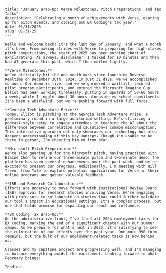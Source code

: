 ```mdx
---
title: "January Wrap-Up: Verse Milestones, Pitch Preparations, and Tax Tasks"
description: "Celebrating a month of achievements with Verse, gearing up for pitch events, and closing out BX Coding's tax year."
date: 01/31/2025
slug: 01-31-25
---

Hello and welcome back! It's the last day of January, and what a month it's been. From making strides with Verse to preparing for high-stakes pitch competitions, the start of 2025 has been nothing short of exhilarating. As always, disclaimer: I talked for 10 minutes and then had AI generate this post, which I then edited lightly.

**Verse Milestones:**
We've officially hit the one-month mark since launching Reverse Realtime on December 30th, 2024. In just 31 days, we've accomplished so much. Our demo is live, and we've garnered a waitlist, secured pilot program participants, and entered the Microsoft Imagine Cup. Elliot has been working tirelessly, putting in upwards of 50-60 hours a week, while I juggle about 30 hours alongside my school commitments. It's been a whirlwind, but we're pushing forward with full force.

**Georgia Tech Adventure Prize:**
Today, Elliot is pitching at the Georgia Tech Adventure Prize, a preliminary round in a large auditorium setting. He's utilizing a podcast-style setup to engage attendees in teaching the AI about the difference between correlation and causation—a common misconception. This interactive approach not only showcases our technology but also deepens understanding of this key concept. Though I'm unable to be there in person, I'm cheering him on from afar.

**Microsoft Pitch Preparation:**
We're also gearing up for the Microsoft pitch, having practiced with Elaine Chen to refine our three-minute pitch and two-minute demo. The platform has seen several enhancements over the past week, and we're excited to present our progress. Additionally, I'm meeting with Will Trevor from Yale to explore potential applications for Verse in their online programs and gather valuable feedback.

**IRB and Research Collaboration:**
Efforts are underway to move forward with Institutional Review Board (IRB) approval for research studies involving Verse. We're engaging with professors to collaborate on studies that could further validate our tool's impact in educational settings. It's a complex process, but one that holds promise for expanding our reach and influence.

**BX Coding Tax Wrap-Up:**
On the administrative front, I've filed all 2024 employment taxes for BX Coding, marking the end of a significant chapter with our summer camps. As we prepare for what's next in 2025, it's satisfying to see the culmination of our efforts over the past year. One more 990 form remains, but the bulk of our employment-related tasks is now behind us.

Classes and my capstone project are progressing well, and I'm managing to balance everything amidst the excitement. Looking forward to what February brings!

Toodles.
```